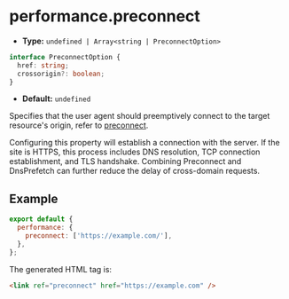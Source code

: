 # performance.preconnect

- **Type:** `undefined | Array<string | PreconnectOption>`

```ts
interface PreconnectOption {
  href: string;
  crossorigin?: boolean;
}
```

- **Default:** `undefined`

Specifies that the user agent should preemptively connect to the target resource's origin, refer to [preconnect](https://developer.mozilla.org/en-US/docs/Web/HTML/Attributes/rel/preconnect).

Configuring this property will establish a connection with the server. If the site is HTTPS, this process includes DNS resolution, TCP connection establishment, and TLS handshake. Combining Preconnect and DnsPrefetch can further reduce the delay of cross-domain requests.

## Example

```js
export default {
  performance: {
    preconnect: ['https://example.com/'],
  },
};
```

The generated HTML tag is:

```html
<link ref="preconnect" href="https://example.com" />
```
